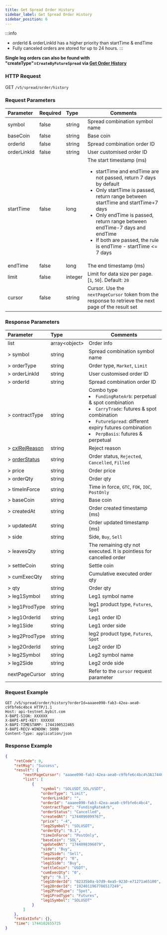 ```yaml
---
title: Get Spread Order History
sidebar_label: Get Spread Order History
sidebar_position: 6
---
```

:::info
* orderId & orderLinkId has a higher priority than startTime & endTime
* Fully canceled orders are stored for up to 24 hours.
:::

**Single leg orders can also be found with "createType"=`CreateByFutureSpread`  via [Get Order History](../../order/order-list)**

### HTTP Request
GET `/v5/spread/order/history`

### Request Parameters
| Parameter | Required | Type | Comments|
|:----- |:-------|:-----|------ |
|symbol |false |string |Spread combination symbol name|
|baseCoin |false |string |Base coin|
|orderId |false |string |Spread combination order ID |
|orderLinkId |false |string |User customised order ID |
|startTime |false |long |The start timestamp (ms)<ul><li>startTime and endTime are not passed, return 7 days by default</li><li>Only startTime is passed, return range between startTime and startTime+7 days</li><li>Only endTime is passed, return range between endTime-7 days and endTime</li><li>If both are passed, the rule is endTime - startTime <= 7 days</li></ul>|
|endTime |false |long |The end timestamp (ms)|
|limit |false |integer |Limit for data size per page. [`1`, `50`]. Default: `20`|
|cursor |false |string |Cursor. Use the `nextPageCursor` token from the response to retrieve the next page of the result set|

### Response Parameters
| Parameter | Type | Comments|
|:----- |:-----|----- |
|list|array&lt;object&gt; |Order info |
|> symbol|string | Spread combination symbol name |
|> orderType|string |Order type, `Market`, `Limit`  |
|> orderLinkId|string |User customised order ID  |
|> orderId|string |Spread combination order ID  |
|> contractType|string |Combo type <li>`FundingRateArb`: perpetual & spot combination</li><li>`CarryTrade`: futures & spot combination</li><li>`FutureSpread`: different expiry futures combination</li><li>`PerpBasis`: futures & perpetual</li> |
|> [cxlRejReason](../../enum#rejectreason)|string |Reject reason |
|> [orderStatus](../../enum#orderstatus)|string |Order status, `Rejected`, `Cancelled`, `Filled`|
|> price|string |Order price |
|> orderQty|string |Order qty |
|> timeInForce|string |Time in force, `GTC`, `FOK`, `IOC`, `PostOnly`  |
|> baseCoin|string |Base coin |
|> createdAt|string |Order created timestamp (ms) |
|> updatedAt|string |Order updated timestamp (ms) |
|> side|string |Side, `Buy`, `Sell` |
|> leavesQty|string |The remaining qty not executed. It is pointless for cancelled order|
|> settleCoin|string |Settle coin |
|> cumExecQty|string |Cumulative executed order qty |
|> qty|string |Order qty |
|> leg1Symbol|string |Leg1 symbol name |
|> leg1ProdType|string |leg1 product type, `Futures`, `Spot`|
|> leg1OrderId|string |Leg1 order ID |
|> leg1Side|string |Leg1 order side |
|> leg2ProdType|string |leg2 product type, `Futures`, `Spot` |
|> leg2OrderId|string |Leg2 order ID |
|> leg2Symbol|string |Leg2 symbol name |
|> leg2Side|string |Leg2 orde side |
|nextPageCursor |string |Refer to the `cursor` request parameter |

### Request Example

```http
GET /v5/spread/order/history?orderId=aaaee090-fab3-42ea-aea0-c9fbfe6c4bc4 HTTP/1.1
Host: api-testnet.bybit.com
X-BAPI-SIGN: XXXXXX
X-BAPI-API-KEY: XXXXXX
X-BAPI-TIMESTAMP: 1744100522465
X-BAPI-RECV-WINDOW: 5000
Content-Type: application/json
```

### Response Example
```json
{
    "retCode": 0,
    "retMsg": "Success",
    "result": {
        "nextPageCursor": "aaaee090-fab3-42ea-aea0-c9fbfe6c4bc4%3A1744096099767%2Caaaee090-fab3-42ea-aea0-c9fbfe6c4bc4%3A1744096099767",
        "list": [
            {
                "symbol": "SOLUSDT_SOL/USDT",
                "orderType": "Limit",
                "orderLinkId": "",
                "orderId": "aaaee090-fab3-42ea-aea0-c9fbfe6c4bc4",
                "contractType": "FundingRateArb",
                "orderStatus": "Cancelled",
                "createdAt": "1744096099767",
                "price": "-4",
                "leg2Symbol": "SOLUSDT",
                "orderQty": "0.1",
                "timeInForce": "PostOnly",
                "baseCoin": "SOL",
                "updatedAt": "1744098396079",
                "side": "Buy",
                "leg2Side": "Sell",
                "leavesQty": "0",
                "leg1Side": "Buy",
                "settleCoin": "USDT",
                "cumExecQty": "0",
                "qty": "0.1",
                "leg1OrderId": "82335b0a-b7d9-4ea5-9230-e71271a65100",
                "leg2OrderId": "1924011967786517249",
                "leg2ProdType": "Spot",
                "leg1ProdType": "Futures",
                "leg1Symbol": "SOLUSDT"
            }
        ]
    },
    "retExtInfo": {},
    "time": 1744102655725
}
```
